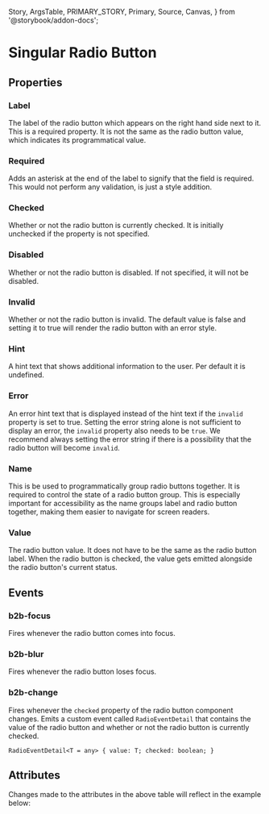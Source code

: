   Story,
  ArgsTable,
  PRIMARY_STORY,
  Primary,
  Source,
  Canvas,
} from '@storybook/addon-docs';

# Singular Radio Button

## Properties

<Canvas columns={3} withSource="open" withToolbar={false}>
  <Story id="components-form-radio-button--story-010-default" />
</Canvas>

### Label

The label of the radio button which appears on the right hand side next to it. This is a
required property. It is not the same as the radio button value, which indicates its programmatical
value.

### Required

Adds an asterisk at the end of the label to signify that the field is required. This would not perform any
validation, is just a style addition.

### Checked

Whether or not the radio button is currently checked. It is initially unchecked if the property is not specified.

### Disabled

Whether or not the radio button is disabled. If not specified, it will not be disabled.

### Invalid

Whether or not the radio button is invalid. The default value is false and setting it to true will render the
radio button with an error style.

### Hint

A hint text that shows additional information to the user. Per default it is undefined.

### Error

An error hint text that is displayed instead of the hint text if the `invalid` property is set to true.
Setting the error string alone is not sufficient to display an error, the `invalid` property also needs to be `true`.
We recommend always setting the error string if there is a possibility that the radio button will become `invalid`.

### Name

This is be used to programmatically group radio buttons together. It is required to control the state of a radio button group.
This is especially important for accessibility as the name groups label and radio button together, making them easier to navigate for screen readers.

### Value

The radio button value. It does not have to be the same as the radio button label. When the radio button is checked,
the value gets emitted alongside the radio button's current status.

## Events

### b2b-focus

Fires whenever the radio button comes into focus.

### b2b-blur

Fires whenever the radio button loses focus.

### b2b-change

Fires whenever the `checked` property of the radio button component changes. Emits a custom event
called `RadioEventDetail` that contains the value of the radio button and whether or not the
radio button is currently checked.

`RadioEventDetail<T = any> {
  value: T;
  checked: boolean;
}`

## Attributes

<ArgsTable story={PRIMARY_STORY} />
Changes made to the attributes in the above table will reflect in the example below:
<Primary />
